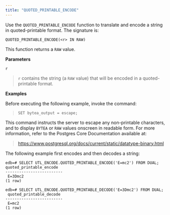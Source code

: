 ```yaml
---
title: "QUOTED_PRINTABLE_ENCODE"
---
```


Use the `QUOTED_PRINTABLE_ENCODE` function to translate and encode a string in quoted-printable format. The signature is:

```
QUOTED_PRINTABLE_ENCODE(<r> IN RAW)
```

This function returns a `RAW` value.

**Parameters**

`r`

> `r` contains the string (a `RAW` value) that will be encoded in a quoted-printable format.

**Examples**

Before executing the following example, invoke the command:

> `SET bytea_output = escape;`

This command instructs the server to escape any non-printable characters, and to display `BYTEA` or `RAW` values onscreen in readable form. For more information, refer to the Postgres Core Documentation available at:

> <https://www.postgresql.org/docs/current/static/datatype-binary.html>

The following example first encodes and then decodes a string:

```
edb=# SELECT UTL_ENCODE.QUOTED_PRINTABLE_ENCODE('E=mc2') FROM DUAL;
quoted_printable_encode
-------------------------
 E=3Dmc2
(1 row)

edb=# SELECT UTL_ENCODE.QUOTED_PRINTABLE_DECODE('E=3Dmc2') FROM DUAL;
 quoted_printable_decode
-------------------------
 E=mc2
(1 row)
```

